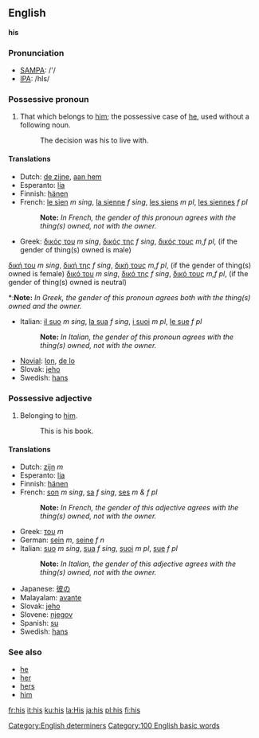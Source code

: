 ==English==

{{rank|that|was|he|10|his|with|is|it}}

'''his'''

===Pronunciation===
*[[w:SAMPA|SAMPA]]: /'/
*[[w:IPA|IPA]]: /hIs/

===Possessive pronoun===
#That which belongs to [[him]]; the possessive case of [[he]], used without a following noun.
#:The decision was his to live with.

====Translations====
*Dutch: [[de zijne]], [[aan hem]]
*Esperanto: [[lia]]
*Finnish: [[hänen]]
*French: [[le sien]] ''m sing'', [[la sienne]] ''f sing'', [[les siens]] ''m pl'', [[les siennes]] ''f pl''
*:'''Note:''' ''In French, the gender of this pronoun agrees with the thing(s) owned, not with the owner.''
*Greek: [[δικός του]] ''m sing'', [[δικός της]] ''f sing'', [[δικός τους]] ''m,f pl'', (if the gender of thing(s) owned is male)
[[δική του]] ''m sing'', [[δική της]] ''f sing'', [[δική τους]] ''m,f pl'', (if the gender of thing(s) owned is female)
[[δικό του]] ''m sing'', [[δικό της]] ''f sing'', [[δικό τους]] ''m,f pl'', (if the gender of thing(s) owned is neutral)
*:'''Note:''' ''In Greek, the gender of this pronoun agrees both with the thing(s) owned and the owner.''
*Italian: [[il suo]] ''m sing'', [[la sua]] ''f sing'', [[i suoi]] ''m pl'', [[le sue]] ''f pl''
*:'''Note:''' ''In Italian, the gender of this pronoun agrees with the thing(s) owned, not with the owner.''
*[[Novial]]: [[lon]], [[de lo]]
*Slovak: [[jeho#Slovak|jeho]]
*Swedish: [[hans]]

===Possessive adjective===

#Belonging to [[him]].
#:This is his book.

====Translations====
*Dutch: [[zijn]] ''m''
*Esperanto: [[lia]]
*Finnish: [[hänen]]
*French: [[son]] ''m sing'', [[sa]] ''f sing'', [[ses]] ''m & f pl''
*:'''Note:''' ''In French, the gender of this adjective agrees with the thing(s) owned, not with the owner.''
*Greek: [[του]] ''m''
*German: [[sein]] ''m'', [[seine]] ''f'' [[ ]] ''n''
*Italian: [[suo]] ''m sing'', [[sua]] ''f sing'', [[suoi]] ''m pl'', [[sue]] ''f pl''
*:'''Note:''' ''In Italian, the gender of this adjective agrees with the thing(s) owned, not with the owner.''
*Japanese: [[彼の]]
*Malayalam: [[avante]]
*Slovak: [[jeho#Slovak|jeho]]
*Slovene: [[njegov]]
*Spanish: [[su]]
*Swedish: [[hans]]

===See also===
*[[he]]
*[[her]]
*[[hers]]
*[[him]]


[[Category:English determiners]]

[[Category:100 English basic words]]
[[fr:his]]
[[it:his]]
[[ku:his]]
[[la:His]]
[[ja:his]]
[[pl:his]]
[[fi:his]]